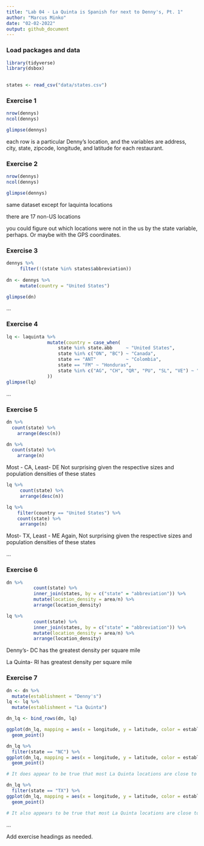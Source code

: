 ```yaml
---
title: "Lab 04 - La Quinta is Spanish for next to Denny's, Pt. 1"
author: "Marcus Minko"
date: "02-02-2022"
output: github_document
---
```


### Load packages and data

```r
library(tidyverse) 
library(dsbox)
 
```

```r
states <- read_csv("data/states.csv")

```

### Exercise 1

```r

nrow(dennys)
ncol(dennys)

glimpse(dennys)

```
each row is a particular Denny's location, and the variables are address, city, state, zipcode, longitude, and latitude for each restaurant.

### Exercise 2

```r
nrow(dennys)
ncol(dennys)

glimpse(dennys)
```

same dataset except for laquinta locations

there are 17 non-US locations

you could figure out which locations were not in the us by the state variable, perhaps. Or maybe with the GPS coordinates.

### Exercise 3
```r
dennys %>% 
     filter(!(state %in% states$abbreviation))
     
dn <- dennys %>% 
     mutate(country = "United States")  

glimpse(dn)
```
...

### Exercise 4
``` r

lq <- laquinta %>%
               mutate(country = case_when(
                   state %in% state.abb     ~ "United States",
                   state %in% c("ON", "BC") ~ "Canada",
                   state == "ANT"           ~ "Colombia", 
                   state == "FM" ~ "Honduras", 
                   state %in% c("AG", "CH", "QR", "PU", "SL", "VE") ~ "Mexico"
               ))
glimpse(lq)
```
...

### Exercise 5
``` r

dn %>% 
  count(state) %>%   
    arrange(desc(n))

dn %>% 
  count(state) %>% 
    arrange(n)
```
Most - CA, Least- DE Not surprising given the respective sizes and population densities of these states

```r

lq %>% 
     count(state) %>%   
     arrange(desc(n))

lq %>% 
    filter(country == "United States") %>% 
    count(state) %>%   
     arrange(n)
```
Most- TX, Least - ME Again, Not surprising given the respective sizes and population densities of these states

...


### Exercise 6
``` r
dn %>%
          count(state) %>%
          inner_join(states, by = c("state" = "abbreviation")) %>% 
          mutate(location_density = area/n) %>% 
          arrange(location_density)

lq %>%
          count(state) %>%
          inner_join(states, by = c("state" = "abbreviation")) %>% 
          mutate(location_density = area/n) %>% 
          arrange(location_density)
```
Denny's- DC has the greatest density per square mile

La Quinta- RI has greatest density per square mile

### Exercise 7
``` r

dn <- dn %>%
  mutate(establishment = "Denny's")
lq <- lq %>%
  mutate(establishment = "La Quinta")

dn_lq <- bind_rows(dn, lq)

ggplot(dn_lq, mapping = aes(x = longitude, y = latitude, color = establishment)) +
  geom_point()

dn_lq %>% 
  filter(state == "NC") %>% 
ggplot(dn_lq, mapping = aes(x = longitude, y = latitude, color = establishment, alpha = .8)) + labs(title = "Denny's & La Quinta Locations", subtitle = "North Carolina") +
  geom_point() 

# It does appear to be true that most La Quinta locations are close to Denny's locations in North Carolina.

dn_lq %>% 
  filter(state == "TX") %>% 
ggplot(dn_lq, mapping = aes(x = longitude, y = latitude, color = establishment, alpha = .4)) + labs(title = "Denny's & La Quinta Locations", subtitle = "Texas") +
  geom_point()

# It also appears to be true that most La Quinta locations are close to Denny's locations in Texas.

```
...

 
Add exercise headings as needed.

